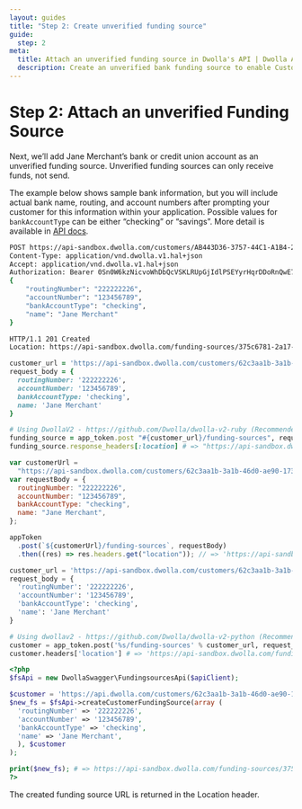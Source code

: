 ```yaml
---
layout: guides
title: "Step 2: Create unverified funding source"
guide:
  step: 2
meta:
  title: Attach an unverified funding source in Dwolla's API | Dwolla API Documentation
  description: Create an unverified bank funding source to enable Customers to receive funds.
---
```


# Step 2: Attach an unverified Funding Source

Next, we’ll add Jane Merchant’s bank or credit union account as an unverified funding source. Unverified funding sources can only receive funds, not send.

The example below shows sample bank information, but you will include actual bank name, routing, and account numbers after prompting your customer for this information within your application. Possible values for `bankAccountType` can be either “checking” or “savings”. More detail is available in [API docs](https://docs.dwolla.com/#create-a-funding-source-for-a-customer).

```bash
POST https://api-sandbox.dwolla.com/customers/AB443D36-3757-44C1-A1B4-29727FB3111C/funding-sources
Content-Type: application/vnd.dwolla.v1.hal+json
Accept: application/vnd.dwolla.v1.hal+json
Authorization: Bearer 0Sn0W6kzNicvoWhDbQcVSKLRUpGjIdlPSEYyrHqrDDoRnQwE7Q
{
    "routingNumber": "222222226",
    "accountNumber": "123456789",
    "bankAccountType": "checking",
    "name": "Jane Merchant"
}

HTTP/1.1 201 Created
Location: https://api-sandbox.dwolla.com/funding-sources/375c6781-2a17-476c-84f7-db7d2f6ffb31
```

```ruby
customer_url = 'https://api-sandbox.dwolla.com/customers/62c3aa1b-3a1b-46d0-ae90-17304d60c3d5'
request_body = {
  routingNumber: '222222226',
  accountNumber: '123456789',
  bankAccountType: 'checking',
  name: 'Jane Merchant'
}

# Using DwollaV2 - https://github.com/Dwolla/dwolla-v2-ruby (Recommended)
funding_source = app_token.post "#{customer_url}/funding-sources", request_body
funding_source.response_headers[:location] # => "https://api-sandbox.dwolla.com/funding-sources/375c6781-2a17-476c-84f7-db7d2f6ffb31"
```

```javascript
var customerUrl =
  "https://api-sandbox.dwolla.com/customers/62c3aa1b-3a1b-46d0-ae90-17304d60c3d5";
var requestBody = {
  routingNumber: "222222226",
  accountNumber: "123456789",
  bankAccountType: "checking",
  name: "Jane Merchant",
};

appToken
  .post(`${customerUrl}/funding-sources`, requestBody)
  .then((res) => res.headers.get("location")); // => 'https://api-sandbox.dwolla.com/funding-sources/375c6781-2a17-476c-84f7-db7d2f6ffb31'
```

```python
customer_url = 'https://api-sandbox.dwolla.com/customers/62c3aa1b-3a1b-46d0-ae90-17304d60c3d5'
request_body = {
  'routingNumber': '222222226',
  'accountNumber': '123456789',
  'bankAccountType': 'checking',
  'name': 'Jane Merchant'
}

# Using dwollav2 - https://github.com/Dwolla/dwolla-v2-python (Recommended)
customer = app_token.post('%s/funding-sources' % customer_url, request_body)
customer.headers['location'] # => 'https://api-sandbox.dwolla.com/funding-sources/375c6781-2a17-476c-84f7-db7d2f6ffb31'
```

```php
<?php
$fsApi = new DwollaSwagger\FundingsourcesApi($apiClient);

$customer = 'https://api.dwolla.com/customers/62c3aa1b-3a1b-46d0-ae90-17304d60c3d5/funding-sources'
$new_fs = $fsApi->createCustomerFundingSource(array (
  'routingNumber' => '222222226',
  'accountNumber' => '123456789',
  'bankAccountType' => 'checking',
  'name' => 'Jane Merchant',
  ), $customer
);

print($new_fs); # => https://api-sandbox.dwolla.com/funding-sources/375c6781-2a17-476c-84f7-db7d2f6ffb31
?>
```

The created funding source URL is returned in the Location header.
